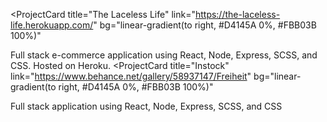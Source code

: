 <ProjectCard
  title="The Laceless Life"
  link="https://the-laceless-life.herokuapp.com/"
  bg="linear-gradient(to right, #D4145A 0%, #FBB03B 100%)"
>
  Full stack e-commerce application using React, Node, Express, SCSS, and CSS.
  Hosted on Heroku.
</ProjectCard>
<ProjectCard
  title="Instock"
  link="https://www.behance.net/gallery/58937147/Freiheit"
  bg="linear-gradient(to right, #D4145A 0%, #FBB03B 100%)"
>
  Full stack application using React, Node, Express, SCSS, and CSS
</ProjectCard>
